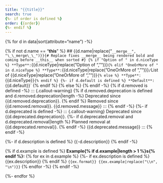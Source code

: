 ```yaml
---
title: "{{title}}"
search: true
{%- if order is defined %}
order: {{order}}
{%- endif %}
---
```

{% for d in data|sort(attribute="name") -%}

{% if not d.name == "__this__" %}
## {{d.name|replace("`__merge__", "\_\_merge\_\_")}}{# Replace fixes __merge__ being rendered bold and coming before __this__ when sorted #}
{% if "Option of " in d.niceType %}
**Type**: `{{d.niceType|replace("Option of ", "")}}`
{% elif "OneOrMore of " in d.niceType %}
**Type**: `{{d.niceType|replace("OneOrMore of ", "")}}` / `List of {{d.niceType|replace("OneOrMore of ", "")}}`
{% else %}
**Type**: `{{d.niceType}}`
{% endif %}
{%- if d.default is defined %}
**Default**: `{{d.default}}`
{% endif %}
{% else %}
{% endif -%}
{% if d.removed is defined -%}
::: {.callout-warning}
{% if d.removed.deprecation is defined and d.removed.deprecation|length -%}
Deprecated since {{d.removed.deprecation}}. {% endif %}
Removed since {{d.removed.removal}}. {{d.removed.message}}
:::
{% endif -%}
{%- if d.deprecated is defined -%}
::: {.callout-warning}
Deprecated since {{d.deprecated.deprecation}}.
{%- if d.deprecated.removal and d.deprecated.removal|length %} Planned removal at {{d.deprecated.removal}}. {% endif -%}
{{d.deprecated.message}}
:::
{% endif -%}

{%- if d.description is defined %}
{{-d.description}}
{% endif -%}

{% if d.example is defined %}
**Example{% if d.example|length > 1 %}s{% endif %}:**
{% for ex in d.example %}
{%- if ex.description is defined %}
{{ex.description}}
{% endif %}
```{{ex.format}}
{{ex.example|replace("\\n", "\n")}}
```
{% endfor -%}
{% endif -%}

{%- endfor %}
